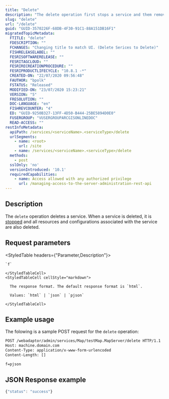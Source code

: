 ```yaml
---
title: "Delete"
description: "The delete operation first stops a service and them removes it and its associated resources from the server."
slug: "delete"
url: "/delete"
guid: "GUID-3570226F-68DB-4F30-91C1-88A151DB16F1"
migratedTopicMetadata:
  FTITLE: "delete"
  FDESCRIPTION: ""
  FCHANGES: "Changing title to match UI. (Delete Serices to Delete)"
  FISHRELEASELABEL: ""
  FESRISOFTWARERELEASE: ""
  FESRITAGCLOUD: ""
  FESRIRECREATIONPROCEDURE: ""
  FESRIPRODUCTLIFECYCLE: "10.8.1 -*"
  CREATED-ON: "22/07/2020 09:56:48"
  FAUTHOR: "bpolk"
  FSTATUS: "Released"
  MODIFIED-ON: "23/07/2020 15:23:21"
  VERSION: "5"
  FRESOLUTION: ""
  DOC-LANGUAGE: "en"
  FISHREVCOUNTER: "4"
  ED: "GUID-9250B327-13FF-4D50-B444-25BE5894D0E0"
  FUSERGROUP: "VUSERGROUPARCGISONLINEDOC"
  READ-ACCESS: ""
restInfoMetadata:
  apiPath: /services/<serviceName>.<serviceType>/delete
  urlSegments:
    - name: <root>
      url: /site
    - name: /services/<serviceName>.<serviceType>/delete
  methods:
    - post
  sslOnly: 'no'
  versionIntroduced: '10.1'
  requiredCapabilities:
    - name: Access allowed with any authorized privilege
      url: /managing-access-to-the-server-administration-rest-api
---
```


## Description

The `delete` operation deletes a service. When a service is deleted, it is [stopped](/stopservice) and all resources and configurations associated with the service are also deleted.


## Request parameters

<StyledTable headers={"Parameter,Description"}>
  <StyledTableRow>
    <StyledTableCell cellStyle="markdown">

    `f` 

    </StyledTableCell>
    <StyledTableCell cellStyle="markdown">

      The response format. The default response format is `html`. 

      Values: `html` | `json` | `pjson`

    </StyledTableCell>
  </StyledTableRow>
</StyledTable>


## Example usage

The folowing is a sample POST request for the `delete` operation:

```markdown
POST /webadaptor/admin/services/Map/testMap.MapServer/delete HTTP/1.1
Host: machine.domain.com
Content-Type: application/x-www-form-urlencoded
Content-Length: []

f=pjson
``` 

## JSON Response example

```javascript
{"status": "success"}
```